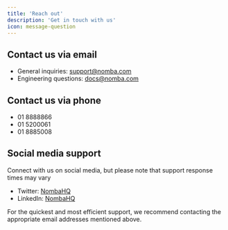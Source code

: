```yaml
---
title: 'Reach out'
description: 'Get in touch with us'
icon: message-question
---
```


## Contact us via email
- General inquiries: support@nomba.com
- Engineering questions: docs@nomba.com

## Contact us via phone
- 01 8888866
- 01 5200061
- 01 8885008

## Social media support
Connect with us on social media, but please note that support response times may vary

- Twitter: [NombaHQ](https://twitter.com/nombahq)
- LinkedIn: [NombaHQ](https://www.linkedin.com/company/nombahq)

For the quickest and most efficient support, we recommend contacting the appropriate email addresses mentioned above.
